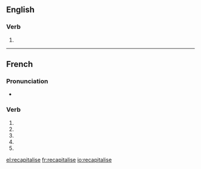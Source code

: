 {{also|recapitalisé}}
==English==

===Verb===
{{en-verb|recapitalises|recapitalising|recapitalised|recapitalised}}

# {{standard spelling of|from=non-Oxford British spelling|recapitalize|lang=en}}

----

==French==

===Pronunciation===
* {{homophones|lang=fr|recapitalisent|recapitalises}}

===Verb===
{{fr-verb-form}}

# {{inflection of|recapitaliser||1|s|pres|ind|lang=fr}}
# {{inflection of|recapitaliser||3|s|pres|ind|lang=fr}}
# {{inflection of|recapitaliser||1|s|pres|sub|lang=fr}}
# {{inflection of|recapitaliser||3|s|pres|sub|lang=fr}}
# {{inflection of|recapitaliser||2|s|imp|lang=fr}}

[[el:recapitalise]]
[[fr:recapitalise]]
[[io:recapitalise]]